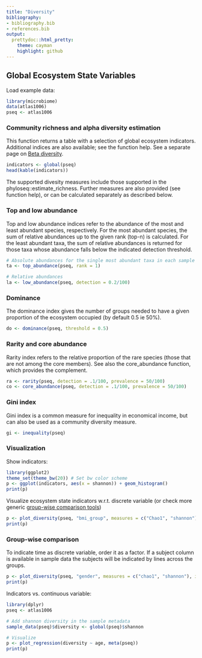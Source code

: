 ```yaml
---
title: "Diversity"
bibliography: 
- bibliography.bib
- references.bib
output: 
  prettydoc::html_pretty:
    theme: cayman
    highlight: github
---
```

<!--
  %\VignetteEngine{knitr::rmarkdown}
  %\VignetteIndexEntry{microbiome tutorial - diversity}
  %\usepackage[utf8]{inputenc}
  %\VignetteEncoding{UTF-8}  
-->


## Global Ecosystem State Variables 

Load example data:

```r
library(microbiome)
data(atlas1006)
pseq <- atlas1006
```


### Community richness and alpha diversity estimation

This function returns a table with a selection of global ecosystem indicators. Additional indices are also available; see the function help. See a separate page on [Beta diversity](Betadiversity.html).

```r
indicators <- global(pseq)
head(kable(indicators))
```

The supported divesity measures include those supported in the phyloseq::estimate_richness. Further measures are also provided (see function help), or can be calculated separately as described below.


### Top and low abundance

Top and low abundance indices refer to the abundance of the most and least abundant species, respectively. For the most abundant species, the sum of relative abundances up to the given rank (top-n) is calculated. For the least abundant taxa, the sum of relative abundances is returned for those taxa whose abundance falls below the indicated detection threshold.

```r
# Absolute abundances for the single most abundant taxa in each sample
ta <- top_abundance(pseq, rank = 1)

# Relative abundances
la <- low_abundance(pseq, detection = 0.2/100)
```


### Dominance

The dominance index gives the number of groups needed to have a given proportion of the ecosystem occupied (by default 0.5 ie 50%).

```r
do <- dominance(pseq, threshold = 0.5)
```


### Rarity and core abundance

Rarity index refers to the relative proportion of the rare species (those that are not among the core members). See also the core_abundance function, which provides the complement.

```r
ra <- rarity(pseq, detection = .1/100, prevalence = 50/100)
co <- core_abundance(pseq, detection = .1/100, prevalence = 50/100)
```



### Gini index

Gini index is a common measure for inequality in economical income, but can also be used as a community diversity measure.

```r
gi <- inequality(pseq)
```




### Visualization

Show indicators:

```r
library(ggplot2)
theme_set(theme_bw(20)) # Set bw color scheme
p <- ggplot(indicators, aes(x = shannon)) + geom_histogram()
print(p)
```

Visualize ecosystem state indicators w.r.t. discrete variable (or check more generic [group-wise comparison tools](Comparisons.html))

```r
p <- plot_diversity(pseq, "bmi_group", measures = c("Chao1", "shannon"), indicate.subjects = FALSE)
print(p)
```


### Group-wise comparison

To indicate time as discrete variable, order it as a factor. If a
subject column is available in sample data the subjects will be
indicated by lines across the groups. 

```r
p <- plot_diversity(pseq, "gender", measures = c("chao1", "shannon"), indicate.subject = TRUE)
print(p)
```


Indicators vs. continuous variable:

```r
library(dplyr)
pseq <- atlas1006

# Add shannon diversity in the sample metadata
sample_data(pseq)$diversity <- global(pseq)$shannon

# Visualize
p <- plot_regression(diversity ~ age, meta(pseq))
print(p)
```


